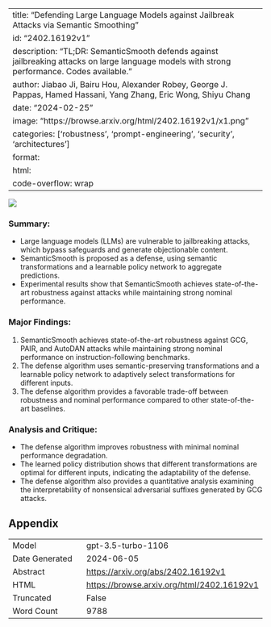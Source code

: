 
---
title: "Defending Large Language Models against Jailbreak Attacks via Semantic Smoothing"
id: "2402.16192v1"
description: "TL;DR: SemanticSmooth defends against jailbreaking attacks on large language models with strong performance. Codes available."
author: Jiabao Ji, Bairu Hou, Alexander Robey, George J. Pappas, Hamed Hassani, Yang Zhang, Eric Wong, Shiyu Chang
date: "2024-02-25"
image: "https://browse.arxiv.org/html/2402.16192v1/x1.png"
categories: ['robustness', 'prompt-engineering', 'security', 'architectures']
format:
  html:
    code-overflow: wrap
---

![](https://browse.arxiv.org/html/2402.16192v1/x1.png)

### Summary:
- Large language models (LLMs) are vulnerable to jailbreaking attacks, which bypass safeguards and generate objectionable content.
- SemanticSmooth is proposed as a defense, using semantic transformations and a learnable policy network to aggregate predictions.
- Experimental results show that SemanticSmooth achieves state-of-the-art robustness against attacks while maintaining strong nominal performance.

### Major Findings:
1. SemanticSmooth achieves state-of-the-art robustness against GCG, PAIR, and AutoDAN attacks while maintaining strong nominal performance on instruction-following benchmarks.
2. The defense algorithm uses semantic-preserving transformations and a learnable policy network to adaptively select transformations for different inputs.
3. The defense algorithm provides a favorable trade-off between robustness and nominal performance compared to other state-of-the-art baselines.

### Analysis and Critique:
- The defense algorithm improves robustness with minimal nominal performance degradation.
- The learned policy distribution shows that different transformations are optimal for different inputs, indicating the adaptability of the defense.
- The defense algorithm also provides a quantitative analysis examining the interpretability of nonsensical adversarial suffixes generated by GCG attacks.

## Appendix

|          |          |
|----------|----------|
| Model     | gpt-3.5-turbo-1106       |
| Date Generated     | 2024-06-05       |
| Abstract | [https://arxiv.org/abs/2402.16192v1](https://arxiv.org/abs/2402.16192v1)        |
| HTML     | [https://browse.arxiv.org/html/2402.16192v1](https://browse.arxiv.org/html/2402.16192v1)       |
| Truncated       | False       |
| Word Count       | 9788       |